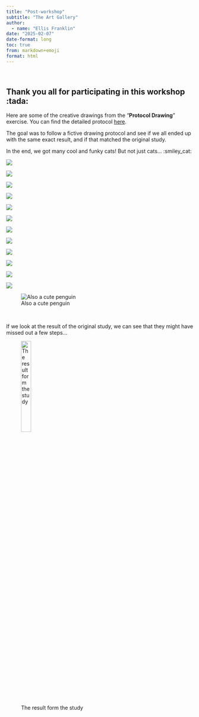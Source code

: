 ```yaml
---
title: "Post-workshop"
subtitle: "The Art Gallery"
author:
  - name: "Ellis Franklin"
date: "2025-02-07"
date-format: long
toc: true
from: markdown+emoji
format: html
---
```


<br/>

## Thank you all for participating in this workshop :tada:

Here are some of the creative drawings from the "**Protocol Drawing**" exercise. You can find the detailed protocol [here](https://ellfran-7.github.io/repro-research-workshop/02-reprores-slides.html#/example-a-drawing-protocol).

The goal was to follow a fictive drawing protocol and see if we all ended up with the same exact result, and if that matched the original study.

In the end, we got many cool and funky cats! But not just cats... :smiley_cat:

::: {layout="[[1, 1, 1], [1, 1, 1], [1, 1, 1], [1, 1, 1], [-1, 1, -1]]" layout-valign="center"}
![](images/participant-drawings/cat-1.jpg)

![](images/participant-drawings/cat-2.jpg)

![](images/participant-drawings/cat-3.jpg)

![](images/participant-drawings/cat-4.jpg)

![](images/participant-drawings/cat-5.jpg)

![](images/participant-drawings/cat-6.jpg)

![](images/participant-drawings/cat-7.jpg)

![](images/participant-drawings/cat-8.jpg)

![](images/participant-drawings/cat-9.jpg)

![](images/participant-drawings/cat-10.jpg)

![](images/participant-drawings/cat-11.jpg)

![](images/participant-drawings/cat-12.jpg)

![Also a cute penguin](images/participant-drawings/cat-13.jpg)
:::

<br/>

If we look at the result of the original study, we can see that they might have missed out a few steps...

![The result form the study](images/cat-good-drawing.png){fig-align="center" width="25%"}
